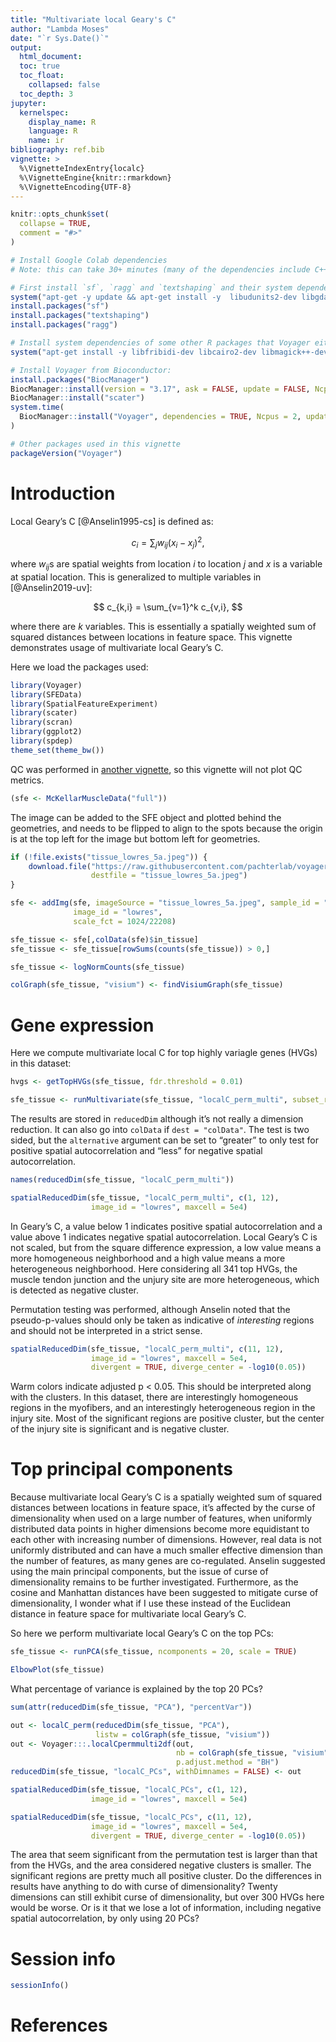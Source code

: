 ```yaml
---
title: "Multivariate local Geary's C"
author: "Lambda Moses"
date: "`r Sys.Date()`"
output: 
  html_document:
  toc: true
  toc_float:
    collapsed: false
  toc_depth: 3
jupyter:
  kernelspec:
    display_name: R
    language: R
    name: ir
bibliography: ref.bib
vignette: >
  %\VignetteIndexEntry{localc}
  %\VignetteEngine{knitr::rmarkdown}
  %\VignetteEncoding{UTF-8}
---
```


```r
knitr::opts_chunk$set(
  collapse = TRUE,
  comment = "#>"
)
```


```r
# Install Google Colab dependencies
# Note: this can take 30+ minutes (many of the dependencies include C++ code, which needs to be compiled)

# First install `sf`, `ragg` and `textshaping` and their system dependencies:
system("apt-get -y update && apt-get install -y  libudunits2-dev libgdal-dev libgeos-dev libproj-dev libharfbuzz-dev libfribidi-dev")
install.packages("sf")
install.packages("textshaping")
install.packages("ragg")

# Install system dependencies of some other R packages that Voyager either imports or suggests:
system("apt-get install -y libfribidi-dev libcairo2-dev libmagick++-dev")

# Install Voyager from Bioconductor:
install.packages("BiocManager")
BiocManager::install(version = "3.17", ask = FALSE, update = FALSE, Ncpus = 2)
BiocManager::install("scater")
system.time(
  BiocManager::install("Voyager", dependencies = TRUE, Ncpus = 2, update = FALSE)
)

# Other packages used in this vignette
packageVersion("Voyager")
```

# Introduction
Local Geary's C [@Anselin1995-cs] is defined as:

$$
c_i = \sum_jw_{ij}(x_i - x_j)^2,
$$

where $w_{ij}$s are spatial weights from location $i$ to location $j$ and $x$ is a variable at spatial location. This is generalized to multiple variables in [@Anselin2019-uv]:

$$
c_{k,i} = \sum_{v=1}^k c_{v,i},
$$

where there are $k$ variables. This is essentially a spatially weighted sum of squared distances between locations in feature space. This vignette demonstrates usage of multivariate local Geary's C.

Here we load the packages used:
```r
library(Voyager)
library(SFEData)
library(SpatialFeatureExperiment)
library(scater)
library(scran)
library(ggplot2)
library(spdep)
theme_set(theme_bw())
```

QC was performed in [another vignette](https://pachterlab.github.io/voyager/articles/vig1_visium_basic.html), so this vignette will not plot QC metrics.
```r
(sfe <- McKellarMuscleData("full"))
```

The image can be added to the SFE object and plotted behind the geometries, and needs to be flipped to align to the spots because the origin is at the top left for the image but bottom left for geometries.
```r
if (!file.exists("tissue_lowres_5a.jpeg")) {
    download.file("https://raw.githubusercontent.com/pachterlab/voyager/main/vignettes/tissue_lowres_5a.jpeg",
                  destfile = "tissue_lowres_5a.jpeg")
}
```

```r
sfe <- addImg(sfe, imageSource = "tissue_lowres_5a.jpeg", sample_id = "Vis5A", 
              image_id = "lowres", 
              scale_fct = 1024/22208)
```

```r
sfe_tissue <- sfe[,colData(sfe)$in_tissue]
sfe_tissue <- sfe_tissue[rowSums(counts(sfe_tissue)) > 0,]
```

```r
sfe_tissue <- logNormCounts(sfe_tissue)
```

```r
colGraph(sfe_tissue, "visium") <- findVisiumGraph(sfe_tissue)
```

# Gene expression
Here we compute multivariate local C for top highly variagle genes (HVGs) in this dataset:
```r
hvgs <- getTopHVGs(sfe_tissue, fdr.threshold = 0.01)
```

```r
sfe_tissue <- runMultivariate(sfe_tissue, "localC_perm_multi", subset_row = hvgs)
```

The results are stored in `reducedDim` although it's not really a dimension reduction. It can also go into `colData` if `dest = "colData"`. The test is two sided, but the `alternative` argument can be set to "greater" to only test for positive spatial autocorrelation and "less" for negative spatial autocorrelation.
```r
names(reducedDim(sfe_tissue, "localC_perm_multi"))
```

```r
spatialReducedDim(sfe_tissue, "localC_perm_multi", c(1, 12),
                  image_id = "lowres", maxcell = 5e4)
```

In Geary's C, a value below 1 indicates positive spatial autocorrelation and a value above 1 indicates negative spatial autocorrelation. Local Geary's C is not scaled, but from the square difference expression, a low value means a more homogeneous neighborhood and a high value means a more heterogeneous neighborhood. Here considering all 341 top HVGs, the muscle tendon junction and the unjury site are more heterogeneous, which is detected as negative cluster.

Permutation testing was performed, although Anselin noted that the pseudo-p-values should only be taken as indicative of _interesting_ regions and should not be interpreted in a strict sense.

```r
spatialReducedDim(sfe_tissue, "localC_perm_multi", c(11, 12),
                  image_id = "lowres", maxcell = 5e4, 
                  divergent = TRUE, diverge_center = -log10(0.05))
```

Warm colors indicate adjusted p < 0.05. This should be interpreted along with the clusters. In this dataset, there are interestingly homogeneous regions in the myofibers, and an interestingly heterogeneous region in the injury site. Most of the significant regions are positive cluster, but the center of the injury site is significant and is negative cluster.

# Top principal components
Because multivariate local Geary's C is a spatially weighted sum of squared distances between locations in feature space, it's affected by the curse of dimensionality when used on a large number of features, when uniformly distributed data points in higher dimensions become more equidistant to each other with increasing number of dimensions. However, real data is not uniformly distributed and can have a much smaller effective dimension than the number of features, as many genes are co-regulated. Anselin suggested using the main principal components, but the issue of curse of dimensionality remains to be further investigated. Furthermore, as the cosine and Manhattan distances have been suggested to mitigate curse of dimensionality, I wonder what if I use these instead of the Euclidean distance in feature space for multivariate local Geary's C.

So here we perform multivariate local Geary's C on the top PCs:

```r
sfe_tissue <- runPCA(sfe_tissue, ncomponents = 20, scale = TRUE)
```

```r
ElbowPlot(sfe_tissue)
```

What percentage of variance is explained by the top 20 PCs?
```r
sum(attr(reducedDim(sfe_tissue, "PCA"), "percentVar"))
```

```r
out <- localC_perm(reducedDim(sfe_tissue, "PCA"), 
                   listw = colGraph(sfe_tissue, "visium"))
out <- Voyager:::.localCpermmulti2df(out, 
                                     nb = colGraph(sfe_tissue, "visium")$neighbours,
                                     p.adjust.method = "BH")
reducedDim(sfe_tissue, "localC_PCs", withDimnames = FALSE) <- out
```

```r
spatialReducedDim(sfe_tissue, "localC_PCs", c(1, 12),
                  image_id = "lowres", maxcell = 5e4)
```

```r
spatialReducedDim(sfe_tissue, "localC_PCs", c(11, 12),
                  image_id = "lowres", maxcell = 5e4, 
                  divergent = TRUE, diverge_center = -log10(0.05))
```

The area that seem significant from the permutation test is larger than that from the HVGs, and the area considered negative clusters is smaller. The significant regions are pretty much all positive cluster. Do the differences in results have anything to do with curse of dimensionality? Twenty dimensions can still exhibit curse of dimensionality, but over 300 HVGs here would be worse. Or is it that we lose a lot of information, including negative spatial autocorrelation, by only using 20 PCs?

# Session info
```r
sessionInfo()
```

# References
